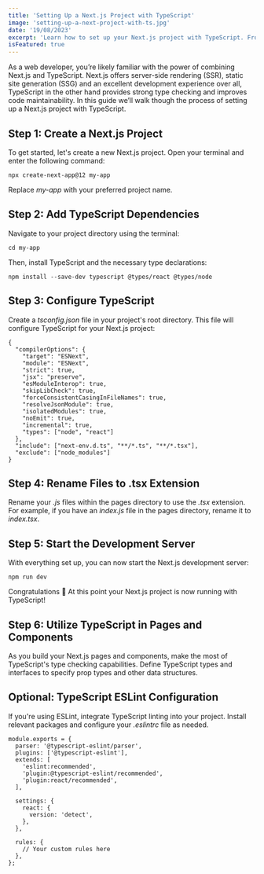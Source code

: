 ```yaml
---
title: 'Setting Up a Next.js Project with TypeScript'
image: 'setting-up-a-next-project-with-ts.jpg'
date: '19/08/2023'
excerpt: 'Learn how to set up your Next.js project with TypeScript. From project creation to TypeScript integration, this guide covers every step. Elevate your development experience with this essential setup guide!'
isFeatured: true
---
```


As a web developer, you’re likely familiar with the power of combining Next.js and TypeScript. Next.js offers server-side rendering (SSR), static site generation (SSG) and an excellent development experience over all, TypeScript in the other hand provides strong type checking and improves code maintainability. In this guide we’ll walk though the process of setting up a Next.js project with TypeScript.

## Step 1: Create a Next.js Project

To get started, let's create a new Next.js project. Open your terminal and enter the following command:

`npx create-next-app@12 my-app`

Replace _my-app_ with your preferred project name.

## Step 2: Add TypeScript Dependencies

Navigate to your project directory using the terminal:

`cd my-app`

Then, install TypeScript and the necessary type declarations:

`npm install --save-dev typescript @types/react @types/node`

## Step 3: Configure TypeScript

Create a _tsconfig.json_ file in your project's root directory. This file will configure TypeScript for your Next.js project:

```
{
  "compilerOptions": {
    "target": "ESNext",
    "module": "ESNext",
    "strict": true,
    "jsx": "preserve",
    "esModuleInterop": true,
    "skipLibCheck": true,
    "forceConsistentCasingInFileNames": true,
    "resolveJsonModule": true,
    "isolatedModules": true,
    "noEmit": true,
    "incremental": true,
    "types": ["node", "react"]
  },
  "include": ["next-env.d.ts", "**/*.ts", "**/*.tsx"],
  "exclude": ["node_modules"]
}
```

## Step 4: Rename Files to .tsx Extension

Rename your _.js_ files within the pages directory to use the _.tsx_ extension. For example, if you have an _index.js_ file in the pages directory, rename it to _index.tsx_.

## Step 5: Start the Development Server

With everything set up, you can now start the Next.js development server:

`npm run dev`

Congratulations 🥳 At this point your Next.js project is now running with TypeScript!

## Step 6: Utilize TypeScript in Pages and Components

As you build your Next.js pages and components, make the most of TypeScript's type checking capabilities. Define TypeScript types and interfaces to specify prop types and other data structures.

## Optional: TypeScript ESLint Configuration

If you're using ESLint, integrate TypeScript linting into your project. Install relevant packages and configure your _.eslintrc_ file as needed.

```
module.exports = {
  parser: '@typescript-eslint/parser',
  plugins: ['@typescript-eslint'],
  extends: [
    'eslint:recommended',
    'plugin:@typescript-eslint/recommended',
    'plugin:react/recommended',
  ],

  settings: {
    react: {
      version: 'detect',
    },
  },

  rules: {
    // Your custom rules here
  },
};
```

